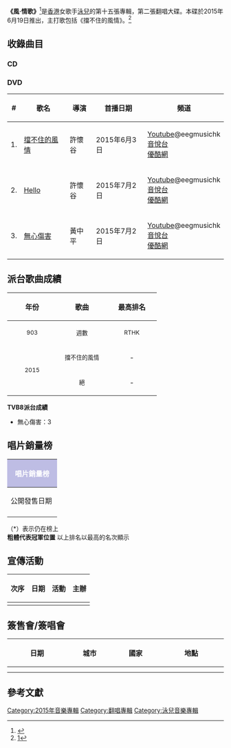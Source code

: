 {{Infobox album
| name       = 風·情歌
| type       = 翻唱專輯
| artist     = [[泳兒|泳兒]]
| cover      = 
| released   = 2015年6月19日
| recorded   = 2014-2015年
| genre      = [[國語流行音樂|國語流行音樂]]<br>[[粵語流行音樂|粵語流行音樂]]
| length     = 
| label      = [[英皇娛樂|英皇娛樂]]
| producer   = 見曲目列表
<!-- 未知參數 | number     = 10 -->
| reviews    = 
| prev_title = [[愛.情歌|愛.情歌]]
| prev_year  = 2014
| next_title = [[鏡像_(專輯)|鏡像]]
| next_year  = 2016
}}
'''《風·情歌》'''<ref>{{cite web|title=風·情歌|url= https://www.yesasia.com/global/%E9%A2%A8%E6%83%85%E6%AD%8C-sacd/1044797185-0-0-0-zh_TW/info.html|website=yesasia|accessdate=2015-06-19}}</ref>是[[香港|香港]]女歌手[[泳兒|泳兒]]的第十五張專輯，第二張翻唱大碟。本碟於2015年6月19日推出，主打歌包括《擋不住的風情》。<ref>[https://www.ifpihk.org/zh/hong-kong-top-sales-music-award-presented#2015]</ref>

==收錄曲目==
===CD===
{{Tracklist
| collapsed = 450%
| headline = 
| font_size = 
| total_length = 44:03

| extra_column = 

| title1 = Hello
| music1 = [[Lionel_Richie|Lionel Richie]]
| lyrics1 = Lionel Richie
| arranger1 = [[Ted_Lo|Ted Lo]]
| producer1 = [[Jay_Lim|Jay Lim]]<br>[[劉賢德|劉賢德]] 
| note1 = 英語
| longnote1 = 翻唱[[Lionel_Richie|Lionel Richie]]歌曲
| length1 = 4:21

| title2 = 擋不住的風情
| music2 = [[姚敏|姚敏]]
| lyrics2 = [[周禮茂|周禮茂]]
| arranger2 = Ted Lo
| producer2 = [[廖志華|廖志華]]<br>劉賢德
| note2 = 粵語
| longnote2 = 翻唱[[葉玉卿|葉玉卿]]歌曲
| length2 = 3:19

| title3 = 心有獨鍾 
| music3 = [[洪堯斌|洪堯斌]]
| lyrics3 = 洪堯斌
| arranger3 = [[藝琛|藝琛]]
| producer3 = Jay Lim<br>劉賢德
| longnote3 = 翻唱[[陳曉東_(藝人)|陳曉東]]歌曲
| length3 = 4:13

| title4 = 對你愛不完
| music4 = [[羽田一郎|羽田一郎]]
| lyrics4 = [[陳樂融|陳樂融]]
| arranger4 = Ted Lo
| producer4 = Jay Lim<br>劉賢德
| longnote4 = 翻唱[[郭富城|郭富城]]歌曲
| length4 = 4:27

| title5 = I Believe
| music5 = [[金亨錫|金亨錫]]（{{lang|ko|김형석}}）
| lyrics5 = [[阿怪|阿怪]]
| arranger5 = 藝琛
| producer5 = Jay Lim<br>劉賢德
| longnote5 = 翻唱[[范逸臣|范逸臣]]歌曲<br>改編自[[申勝勳|申勝勳]]的《I Believe》
| length5 = 5:38

| title6 = 無心傷害
| music6 = [[小蟲|小蟲]]
| lyrics6 = 小蟲
| arranger6 = 藝琛
| producer6 = Jay Lim<br>劉賢德
| longnote6 = 翻唱[[杜德偉|杜德偉]]歌曲
| length6 = 4:50

| title7 = 膽小鬼
| music7 = [[李偲菘|李偲菘]]
| lyrics7 = [[鄭淑妃|鄭淑妃]]
| arranger7 = Ted Lo
| producer7 = Jay Lim<br>劉賢德
| longnote7 = 翻唱[[梁詠琪|梁詠琪]]歌曲
| length7 = 4:10

| title8 = 偶遇
| music8 = [[李雅桑|李雅桑]]
| lyrics8 = [[鄭國江|鄭國江]]
| arranger8 = 藝琛
| producer8 = 廖志華<br>劉賢德
| note8 = 粵語
| longnote8 = 翻唱[[林志美|林志美]]歌曲
| length8 = 4:28

| title9 = 愛我別走
| music9 = [[張震嶽|張震嶽]]
| lyrics9 = 張震嶽
| arranger9 = 藝琛
| producer9 = Jay Lim<br>劉賢德
| longnote9 = 翻唱[[張震嶽|張震嶽]]歌曲
| length9 = 4:34

| title10 = 絕
| music10 = [[陳輝陽|陳輝陽]]
| lyrics10 = [[黃偉文|黃偉文]]
| arranger10 = Ted Lo
| producer10 = 廖志華<br>劉賢德
| note10 = 粵語
| longnote10 = 翻唱[[傅珮嘉|傅珮嘉]]歌曲<br>'''第三支主打歌'''
| length10 = 3:58
}}

===DVD===
{| class="wikitable"
|-
!#
!歌名
!導演
!首播日期
!頻道
|-
| 1. || [https://www.youtube.com/watch?v=HhZMJSph4Wo 擋不住的風情] || 許懷谷 || 2015年6月3日 ||[[Youtube|Youtube]]@eegmusichk<br>[[音悅台|音悅台]]<br>[[優酷網|優酷網]]
|-
| 2. || [https://www.youtube.com/watch?v=JBUXUdhaCCY Hello] || 許懷谷 || 2015年7月2日 ||[[Youtube|Youtube]]@eegmusichk<br>[[音悅台|音悅台]]<br>[[優酷網|優酷網]]
|-
| 3. || [https://www.youtube.com/watch?v=3dAcVTCGZHY 無心傷害] || 黃中平 || 2015年7月2日 ||[[Youtube|Youtube]]@eegmusichk<br>[[音悅台|音悅台]]<br>[[優酷網|優酷網]]
|}


== 派台歌曲成績 ==
{| class="wikitable"
!align="center" rowspan="2" | 年份
!align="center" rowspan="2" | 歌曲
!align="center" colspan="8" | 最高排名
|-
!width="100"|<small>903</small> !! width="100"|<small>週數</small> !! width="100"|<small>RTHK</small> !! width="100"|<small>週數</small> !! width="100"|<small>997</small> !! width="100"|<small>週數</small> !! width="100"|<small>TVB</small> !! width="100"|<small>週數</small>
|-
|align="center" rowspan="3"|<small>2015</small> ||align="center"| <small>擋不住的風情</small> ||align="center"| - ||align="center"| - ||align="center"| 14 ||align="center"| 2 ||align="center"| 4 ||align="center"| 2 ||align="center"| 2 ||align="center"| 6
|-
|align="center"| <small>絕</small> ||align="center"| - ||align="center"| - ||align="center"| 3 ||align="center"| 5 ||align="center"| - ||align="center"| -||align="center"| 9 ||align="center"| 2
|}
'''TVB8派台成績'''
*無心傷害：3

==唱片銷量榜==
{| class="wikitable" cellpadding="1"
|-
! style="background:#bebde4; color:white" colspan="78" | '''唱片銷量榜'''
|-
| width="100"| 公開發售日期 || width="140"| 唱片名稱 ||width="140"| 香港唱片商會銷量榜 || width="80"| HMV || width="100"| CD Warehouse || width="100"| HK Record ||width="140"| [[信诺榜|信诺榜]] || width="200"| 備註
|-
|}

（*）表示仍在榜上<br/>
'''粗體代表冠軍位置''' 以上排名以最高的名次顯示<br/>

==宣傳活動==
{| class="wikitable"
|-
!次序
!日期
!活動
!主辦
|-
|}

==簽售會/簽唱會==
{| class="wikitable"
|- bgcolor="#CCCCCC"
! width="135" rowspan="1"| 日期
! width="100" rowspan="1"| 城市
! width="100" rowspan="1"| 國家
! width="150" rowspan="1"| 地點
|-
|align="left" |
|align="left" |
|align="left" |
|align="left" |
|-
|}

== 參考文獻 ==
{{Reflist|2}}

[[Category:2015年音樂專輯|Category:2015年音樂專輯]]
[[Category:翻唱專輯|Category:翻唱專輯]]
[[Category:泳兒音樂專輯|Category:泳兒音樂專輯]]